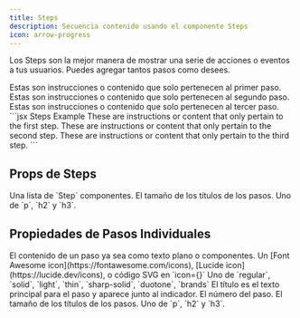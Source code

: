 ```yaml
---
title: Steps
description: Secuencia contenido usando el componente Steps
icon: arrow-progress
---
```


Los Steps son la mejor manera de mostrar una serie de acciones o eventos a tus usuarios. Puedes agregar tantos pasos como desees.

<Steps>
  <Step title="First Step">
    Estas son instrucciones o contenido que solo pertenecen al primer paso.
  </Step>

  <Step title="Second Step">
    Estas son instrucciones o contenido que solo pertenecen al segundo paso.
  </Step>

  <Step title="Third Step">
    Estas son instrucciones o contenido que solo pertenecen al tercer paso.
  </Step>
</Steps>

<RequestExample>
  ```jsx Steps Example
  <Steps>
    <Step title="First Step">
      These are instructions or content that only pertain to the first step.
    </Step>
    <Step title="Second Step">
      These are instructions or content that only pertain to the second step.
    </Step>
    <Step title="Third Step">
      These are instructions or content that only pertain to the third step.
    </Step>
  </Steps>
  ```
</RequestExample>

## Props de Steps

<ResponseField name="children" type="ReactElement<StepProps>[]" required>
  Una lista de `Step` componentes.
</ResponseField>

<ResponseField name="titleSize" type="string" default="p">
  El tamaño de los títulos de los pasos. Uno de `p`, `h2` y `h3`.
</ResponseField>

## Propiedades de Pasos Individuales

<ResponseField name="children" type="string | ReactNode" required>
  El contenido de un paso ya sea como texto plano o componentes.
</ResponseField>

<ResponseField name="icon" type="string or svg">
  Un [Font Awesome icon](https://fontawesome.com/icons), [Lucide icon](https://lucide.dev/icons), o código SVG en `icon={}`
</ResponseField>

<ResponseField name="iconType" type="string">
  Uno de `regular`, `solid`, `light`, `thin`, `sharp-solid`, `duotone`, `brands`
</ResponseField>

<ResponseField name="title" type="string">
  El título es el texto principal para el paso y aparece junto al indicador.
</ResponseField>

<ResponseField name="stepNumber" type="number">
  El número del paso.
</ResponseField>

<ResponseField name="titleSize" type="string" default="p">
  El tamaño de los títulos de los pasos. Uno de `p`, `h2` y `h3`.
</ResponseField>
